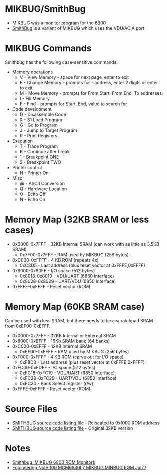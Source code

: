 = MIKBUG/SmithBug =

* MIKBUG was a monitor program for the 6800
* [http://www.retrotechnology.com/restore/smithbug.html SmithBug] is a variant of MIKBUG which uses the VDU/ACIA port

= MIKBUG Commands =

Smithbug has the following case-sensitive commands.

* Memory operations
** V - View Memory - space for next page, enter to exit
** E - Change Memory - prompts for - address, enter 2 digits or enter to exit
** M - Move Memory - prompts for From Start, From End, To addresses
** I - Fill Memory
** F - Find - prompts for Start, End, value to search for
* Code development
** D - Disassemble Code
** & - S1 Load Program
** G - Go to Program
** J - Jump to Target Program
** R - Print Registers
* Execution
** T - Trace Program
** K - Continue after break
** 1 - Breakpoint ONE
** 2 - Breakpoint TWO
* Printer control
** H - Printer On
* Misc
** @ - ASCII Conversion
** Q - Hardware Location
** O - Echo Off
** N - Echo On

=	Memory Map (32KB SRAM or less cases) =

* 0x0000-0x7FFF - 32KB Internal SRAM (can work with as little as 3.5KB SRAM)
**  0x7F00-0x7FFF - RAM used by MIKBUG (256 bytes)
* 0xC000-0xFFFF - 4 KB ROM (repeats 4x)
** 0xC8D5 - Last address (plus reset vector at 0xFFFE,0xFFFF)
* 0x8000-0x80FF - I/O space (512 bytes)
** 0x8018-0x8019 - VDU/UART (6850 Interface)
** 0x8028-0x8029 - UART/VDU (6850 Interface)
* 0xFFFE-0xFFFF - Reset vector (ROM)

=	Memory Map (60KB SRAM case) =

Can be used with less SRAM, but there needs to be a scratchpad SRAM from 0xEF00-0xEFFF.

* 0x0000-0x7FFF - 32KB Internal or External SRAM
* 0x8000-0xBFFF - 16Kb SRAM bank (64 banks)
* 0xC000-0xEFFF - 12KB Internal SRAM
**  0xEF00-0xEFFF - RAM used by MIKBUG (256 bytes)
* 0xF000-0xFFFF - 4 KB ROM (carve out for I/O space)
** 0xF8D3 - Last address (plus reset vector at 0xFFFE,0xFFFF)
* 0xFC00-0xFDFF - I/O space (512 bytes)
** 0xFC18-0xFC19 - VDU/UART (6850 Interface)
** 0xFC28-0xFC29 - UART/VDU (6850 Interface)
** 0xFC30 - Bank Select register (r/w)
* 0xFFFE-0xFFFF - Reset vector (ROM)

= Source Files =

* [https://github.com/douggilliland/Retro-Computers/blob/master/6800/A68%206800%20Assembler_SMITHBUG_AT__F000/V2_DIS_corrected.LST SMITHBUG source code listing file] - Relocated to 0xf000 ROM address
* [https://github.com/douggilliland/Retro-Computers/blob/master/6800/Smithbug/V2_DIS_corrected.LST SMITHBUG source code listing file] - Original 32KB version

= Notes =

* [http://www.retrotechnology.com/restore/smithbug.html Smithbug, MIKBUG 6800 ROM Monitors]
* [https://github.com/douggilliland/Retro-Computers/blob/master/6800/Mikbug/Engineering_Note_100_MCM6830L7_MIKBUG_MINBUG_ROM_Jul77.pdf  Engineering Note 100 MCM6830L7 MIKBUG MINBUG ROM Jul77]
